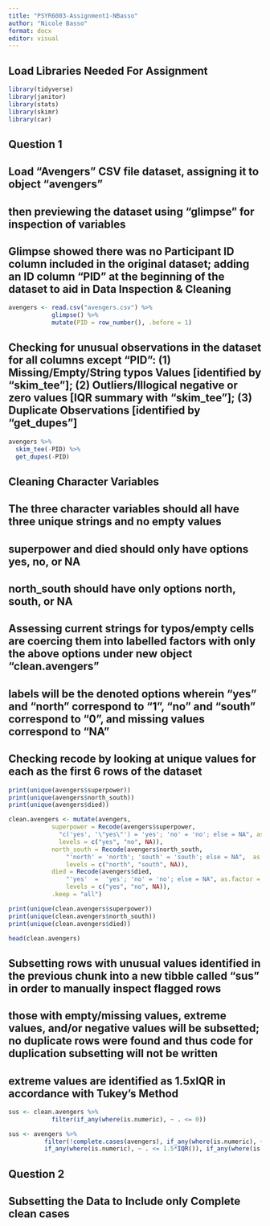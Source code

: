 ```yaml
---
title: "PSYR6003-Assignment1-NBasso"
author: "Nicole Basso"
format: docx
editor: visual
---
```


## Load Libraries Needed For Assignment

```r
library(tidyverse)
library(janitor)
library(stats)
library(skimr)
library(car)
```

## Question 1

## Load "Avengers" CSV file dataset, assigning it to object "avengers"

## then previewing the dataset using "glimpse" for inspection of variables

## Glimpse showed there was no Participant ID column included in the original dataset; adding an ID column "PID" at the beginning of the dataset to aid in Data Inspection & Cleaning

```r
avengers <- read.csv("avengers.csv") %>% 
            glimpse() %>% 
            mutate(PID = row_number(), .before = 1)
```

## Checking for unusual observations in the dataset for all columns except "PID": (1) Missing/Empty/String typos Values \[identified by "skim_tee"\]; (2) Outliers/Illogical negative or zero values \[IQR summary with "skim_tee"\]; (3) Duplicate Observations \[identified by "get_dupes"\]

```r
avengers %>% 
  skim_tee(-PID) %>% 
  get_dupes(-PID)
```

## Cleaning Character Variables

## The three character variables should all have three unique strings and no empty values

## superpower and died should only have options yes, no, or NA

## north_south should have only options north, south, or NA

## Assessing current strings for typos/empty cells are coercing them into labelled factors with only the above options under new object "clean.avengers"

## labels will be the denoted options wherein "yes" and "north" correspond to "1", "no" and "south" correspond to "0", and missing values correspond to "NA"

## Checking recode by looking at unique values for each as the first 6 rows of the dataset

```r
print(unique(avengers$superpower))
print(unique(avengers$north_south))
print(unique(avengers$died))

clean.avengers <- mutate(avengers, 
            superpower = Recode(avengers$superpower, 
              "c('yes', '\"yes\"') = 'yes'; 'no' = 'no'; else = NA", as.factor = T, 
              levels = c("yes", "no", NA)),
            north_south = Recode(avengers$north_south, 
                "'north' = 'north'; 'south' = 'south'; else = NA",  as.factor = T,
                levels = c("north", "south", NA)),
            died = Recode(avengers$died, 
                "'yes'  =  'yes'; 'no' = 'no'; else = NA", as.factor = T, 
                levels = c("yes", "no", NA)),
            .keep = "all")

print(unique(clean.avengers$superpower))
print(unique(clean.avengers$north_south))
print(unique(clean.avengers$died))

head(clean.avengers)

```


## Subsetting rows with unusual values identified in the previous chunk into a new tibble called "sus" in order to manually inspect flagged rows

## those with empty/missing values, extreme values, and/or negative values will be subsetted; no duplicate rows were found and thus code for duplication subsetting will not be written

## extreme values are identified as 1.5xIQR in accordance with Tukey's Method

```r

sus <- clean.avengers %>% 
            filter(if_any(where(is.numeric), ~ . <= 0))

sus <- avengers %>% 
          filter(!complete.cases(avengers), if_any(where(is.numeric), ~ . <= 0), 
          if_any(where(is.numeric), ~ . <= 1.5*IQR()), if_any(where(is.numeric), ~ . >= 1.5*IQR(~ .)))

```

## Question 2

## Subsetting the Data to Include only Complete clean cases


